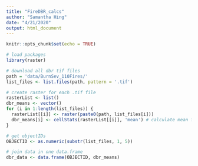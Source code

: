 ```yaml
---
title: "FireDBR_calcs"
author: "Samantha Hing"
date: "4/21/2020"
output: html_document
---
```


```r
knitr::opts_chunk$set(echo = TRUE)
```


```r
# load packages
library(raster)
```

```r
# download all dbr tif files 
path = 'data/BurnSev_110Fires/'
list_files <- list.files(path, pattern = '.tif')

# create raster for each .tif file
rasterList <- list()
dbr_means <- vector()
for (i in 1:length(list_files)) {
  rasterList[[i]] <- raster(paste0(path, list_files[i]))
  dbr_means[i] <- cellStats(rasterList[[i]], 'mean') # calculate mean for each raster
}

# get objectIDs
OBJECTID <- as.numeric(substr(list_files, 1, 5))

# join data in one data.frame
dbr_data <- data.frame(OBJECTID, dbr_means)
```